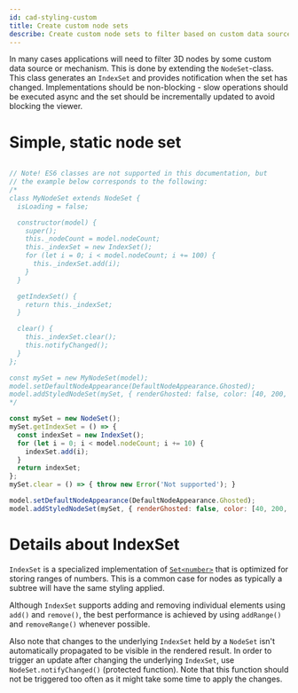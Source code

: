 ```yaml
---
id: cad-styling-custom
title: Create custom node sets
describe: Create custom node sets to filter based on custom data sources and mechanisms
---
```



In many cases applications will need to filter 3D nodes by some custom data source or mechanism. This
is done by extending the `NodeSet`-class. This class generates an `IndexSet` and
provides notification when the set has changed. Implementations should
be non-blocking - slow operations should be executed async and the set should
be incrementally updated to avoid blocking the viewer.

<DemoWrapper name="Cognite3DViewerDemo" />

# Simple, static node set

```js runnable

// Note! ES6 classes are not supported in this documentation, but
// the example below corresponds to the following:
/*
class MyNodeSet extends NodeSet {
  isLoading = false;

  constructor(model) {
    super();
    this._nodeCount = model.nodeCount;
    this._indexSet = new IndexSet();
    for (let i = 0; i < model.nodeCount; i += 100) {
      this._indexSet.add(i);
    }
  }

  getIndexSet() {
    return this._indexSet;
  }

  clear() {
    this._indexSet.clear();
    this.notifyChanged();
  }
};

const mySet = new MyNodeSet(model);
model.setDefaultNodeAppearance(DefaultNodeAppearance.Ghosted);
model.addStyledNodeSet(mySet, { renderGhosted: false, color: [40, 200, 20] } );
*/

const mySet = new NodeSet();
mySet.getIndexSet = () => {
  const indexSet = new IndexSet();
  for (let i = 0; i < model.nodeCount; i += 10) {
    indexSet.add(i);
  }
  return indexSet;
};
mySet.clear = () => { throw new Error('Not supported'); }

model.setDefaultNodeAppearance(DefaultNodeAppearance.Ghosted);
model.addStyledNodeSet(mySet, { renderGhosted: false, color: [40, 200, 20] } );
```

# Details about IndexSet

`IndexSet` is a specialized implementation of [`Set<number>`](https://developer.mozilla.org/en-US/docs/Web/JavaScript/Reference/Global_Objects/Set)
that is optimized for storing ranges of numbers. This is a common case for nodes as typically a
subtree will have the same styling applied.

Although `IndexSet` supports adding and removing individual elements using `add()` and `remove()`, the best
performance is achieved by using `addRange()` and `removeRange()` whenever possible.

Also note that changes to the underlying `IndexSet` held by a `NodeSet` isn't automatically propagated
to be visible in the rendered result. In order to trigger an update after changing the underlying `IndexSet`,
use `NodeSet.notifyChanged()` (protected function). Note that this function should not be triggered too often
as it might take some time to apply the changes.
